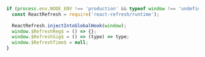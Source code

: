 ```javascript
if (process.env.NODE_ENV !== 'production' && typeof window !== 'undefined' && module.hot) {
  const ReactRefresh = require('react-refresh/runtime');
  
  ReactRefresh.injectIntoGlobalHook(window);
  window.$RefreshReg$ = () => {};
  window.$RefreshSig$ = () => (type) => type;
  window.$RefreshTime$ = null;
}
```
